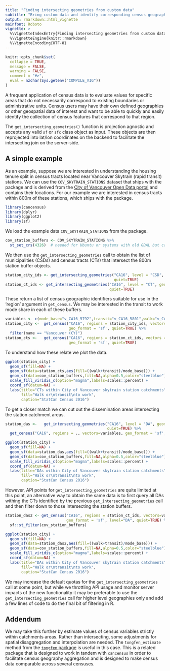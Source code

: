 ```yaml
---
title: "Finding intersecting geometries from custom data"
subtitle: "Bring custom data and identify corresponding census geographies"
output: rmarkdown::html_vignette
mainfont: Roboto
vignette: >
  %\VignetteIndexEntry{Finding intersecting geometries from custom data}
  %\VignetteEngine{knitr::rmarkdown}
  %\VignetteEncoding{UTF-8}
---
```


```r
knitr::opts_chunk$set(
  collapse = TRUE,
  message = FALSE, 
  warning = FALSE,
  comment = "#>",
  eval = nzchar(Sys.getenv("COMPILE_VIG"))
)
```

A frequent application of census data is to evaluate values for specific areas that do not necessarily correspond to existing boundaries or administrative units. Census users may have their own defined geographies or other geospatial data of interest and want to be able to quickly and easily identify the collection of census features that correspond to that region.

The `get_intersecting_geometries()` function is projection agnostic and accepts any valid `sf` or `sfc` class object as input. These objects are then reprojected into lat/lon coordinates on the backend to facilitate the intersecting join on the server-side. 

## A simple example

As an example, suppose we are interested in understanding the housing tenure split in census tracts located near Vancouver Skytrain (rapid transit) stations. We can use the `COV_SKYTRAIN_STATIONS` dataset that ships with the package and is derived from the [City of Vancouver Open Data portal](https://opendata.vancouver.ca/explore/dataset/rapid-transit-stations/information/) and contains their locations. For our example we are interested in census tracts within 800m of these stations, which ships with the package.

```r
library(cancensus)
library(dplyr)
library(ggplot2)
library(sf)
```

We load the example data `COV_SKYTRAIN_STATIONS` from the package. 

```r
cov_station_buffers <- COV_SKYTRAIN_STATIONS %>%
  st_set_crs(4326)  # needed for Ubuntu or systems with old GDAL but can otherwise be ignored
```

We then use the `get_intersecting_geometries` call to obtain the list of municipalities (CSDs) and census tracts (CTs) that intersect the 800m station buffer objects. 

```r
station_city_ids <- get_intersecting_geometries("CA16", level = "CSD", geometry = cov_station_buffers,
                                                quiet=TRUE)
station_ct_ids <- get_intersecting_geometries("CA16", level = "CT", geometry = cov_station_buffers,
                                              quiet=TRUE)
```

These return a list of census geographic identifiers suitable for use in the 'region' argument in `get_census`. We may be interested in the transit to work mode share in each of these buffers.

```r
variables <- c(mode_base="v_CA16_5792",transit="v_CA16_5801",walk="v_CA16_5804")
station_city <-  get_census("CA16", regions = station_city_ids, vectors = variables, 
                            geo_format = 'sf', quiet=TRUE) %>% 
  filter(name == "Vancouver (CY)")
station_cts <-   get_census("CA16", regions = station_ct_ids, vectors = variables, 
                            geo_format = 'sf', quiet=TRUE)
```

To understand how these relate we plot the data.

```r
ggplot(station_city) +
  geom_sf(fill=NA) +
  geom_sf(data=station_cts,aes(fill=((walk+transit)/mode_base))) +
  geom_sf(data=cov_station_buffers,fill=NA,alpha=0.5,color="steelblue") +
  scale_fill_viridis_c(option="magma",labels=scales::percent) +
  coord_sf(datum=NA) +
  labs(title="CTs within City of Vancouver skytrain station catchments",
       fill="Walk or\ntransit\nto work",
       caption="StatCan Census 2016")
```

To get a closer match we can cut out the dissemination areas intersecting the station catchment areas. 

```r
station_das <-   get_intersecting_geometries("CA16", level = "DA", geometry = cov_station_buffers,
                                             quiet=TRUE) %>% 
  get_census("CA16", regions = ., vectors=variables, geo_format = 'sf', quiet=TRUE)

ggplot(station_city) +
  geom_sf(fill=NA) +
  geom_sf(data=station_das,aes(fill=((walk+transit)/mode_base))) +
  geom_sf(data=cov_station_buffers,fill=NA,alpha=0.5,color="steelblue") +
  scale_fill_viridis_c(option="magma",labels=scales::percent) +
  coord_sf(datum=NA) +
  labs(title="DAs within City of Vancouver skytrain station catchments",
       fill="Walk or\ntransit\nto work",
       caption="StatCan Census 2016")

```

However, API points for `get_intersecting_geometries` are quite limited at this point, an alternative way to obtain the same data is to first query all DAs withing the CTs identified by the previous `get_intersecting_geometries` call and then filter down to those intersecting the station buffers.

```r
station_das2 <- get_census("CA16", regions = station_ct_ids, vectors=variables, 
                           geo_format = 'sf', level="DA", quiet=TRUE) %>%
  sf::st_filter(cov_station_buffers)

ggplot(station_city) +
  geom_sf(fill=NA) +
  geom_sf(data=station_das2,aes(fill=((walk+transit)/mode_base))) +
  geom_sf(data=cov_station_buffers,fill=NA,alpha=0.5,color="steelblue") +
  scale_fill_viridis_c(option="magma",labels=scales::percent) +
  coord_sf(datum=NA) +
  labs(title="DAs within City of Vancouver skytrain station catchments",
       fill="Walk or\ntransit\nto work",
       caption="StatCan Census 2016")

```

We may increase the default quotas for the `get_intersecting_geometries` call at some point, but while we throttling API usage and monitor server impacts of the new functionality it may be preferable to use the `get_intersecting_geometries` call for higher level geographies only and add a few lines of code to do the final bit of filtering in R. 

## Addendum

We may take this further by estimate values of census variables strictly within catchments areas. Rather than intersecting, some adjustments for spatial disaggregation and interpolation are needed. The `tongfen_estimate` method from the [`tongfen` package](https://mountainmath.github.io/tongfen/index.html) is useful in this case. This is a related package that is designed to work in tandem with `cancensus` in order to facilitate census geography aggregation and is designed to make census data comparable across several censuses.

